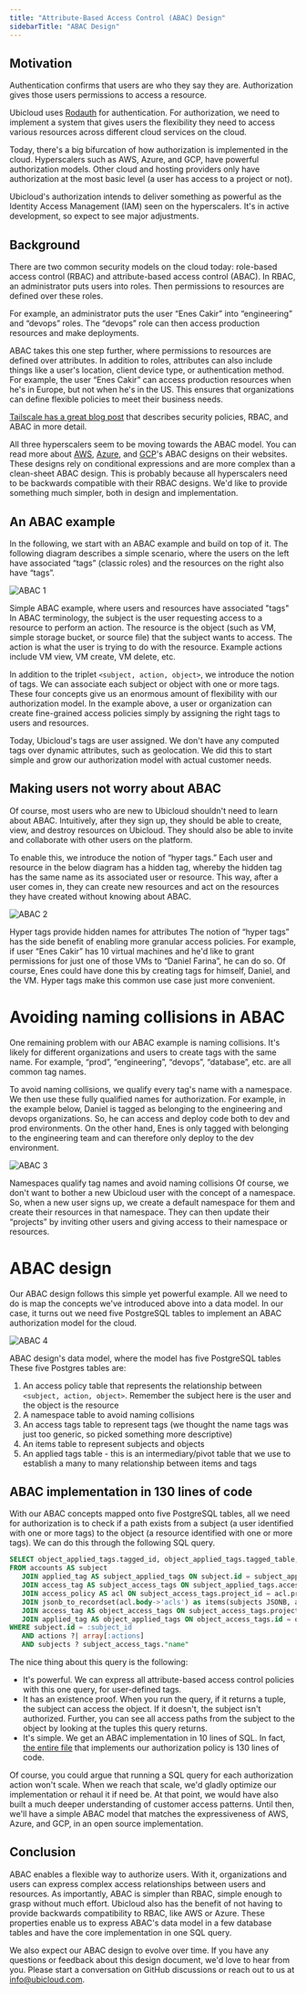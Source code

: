 ```yaml
---
title: "Attribute-Based Access Control (ABAC) Design"
sidebarTitle: "ABAC Design"
---
```


## Motivation

Authentication confirms that users are who they say they are. Authorization gives those users permissions to access a resource.

Ubicloud uses [Rodauth](https://github.com/jeremyevans/rodauth) for authentication. For authorization, we need to implement a system that gives users the flexibility they need to access various resources across different cloud services on the cloud.

Today, there's a big bifurcation of how authorization is implemented in the cloud. Hyperscalers such as AWS, Azure, and GCP, have powerful authorization models. Other cloud and hosting providers only have authorization at the most basic level (a user has access to a project or not).

Ubicloud's authorization intends to deliver something as powerful as the Identity Access Management (IAM) seen on the hyperscalers. It's in active development, so expect to see major adjustments.

## Background

There are two common security models on the cloud today: role-based access control (RBAC) and attribute-based access control (ABAC). In RBAC, an administrator puts users into roles. Then permissions to resources are defined over these roles.

For example, an administrator puts the user “Enes Cakir” into “engineering” and “devops” roles. The “devops” role can then access production resources and make deployments.

ABAC takes this one step further, where permissions to resources are defined over attributes. In addition to roles, attributes can also include things like a user's location, client device type, or authentication method. For example, the user “Enes Cakir” can access production resources when he's in Europe, but not when he's in the US. This ensures that organizations can define flexible policies to meet their business needs.

[Tailscale has a great blog post](https://tailscale.com/blog/rbac-like-it-was-meant-to-be/) that describes security policies, RBAC, and ABAC in more detail.

All three hyperscalers seem to be moving towards the ABAC model. You can read more about [AWS](https://docs.aws.amazon.com/IAM/latest/UserGuide/introduction_attribute-based-access-control.html), [Azure](https://learn.microsoft.com/en-us/azure/role-based-access-control/conditions-overview), and [GCP](https://cloud.google.com/iam/docs/conditions-overview)'s ABAC designs on their websites. These designs rely on conditional expressions and are more complex than a clean-sheet ABAC design. This is probably because all hyperscalers need to be backwards compatible with their RBAC designs. We'd like to provide something much simpler, both in design and implementation.

## An ABAC example

In the following, we start with an ABAC example and build on top of it. The following diagram describes a simple scenario, where the users on the left have associated “tags” (classic roles) and the resources on the right also have “tags”.

![ABAC 1](/architecture/attribute-based-access-control-abac-1.png)

Simple ABAC example, where users and resources have associated "tags"
In ABAC terminology, the subject is the user requesting access to a resource to perform an action. The resource is the object (such as VM, simple storage bucket, or source file) that the subject wants to access. The action is what the user is trying to do with the resource. Example actions include VM view, VM create, VM delete, etc.

In addition to the triplet `<subject, action, object>`, we introduce the notion of tags. We can associate each subject or object with one or more tags. These four concepts give us an enormous amount of flexibility with our authorization model. In the example above, a user or organization can create fine-grained access policies simply by assigning the right tags to users and resources.

Today, Ubicloud's tags are user assigned. We don't have any computed tags over dynamic attributes, such as geolocation. We did this to start simple and grow our authorization model with actual customer needs.

## Making users not worry about ABAC

Of course, most users who are new to Ubicloud shouldn't need to learn about ABAC. Intuitively, after they sign up, they should be able to create, view, and destroy resources on Ubicloud. They should also be able to invite and collaborate with other users on the platform.

To enable this, we introduce the notion of “hyper tags.” Each user and resource in the below diagram has a hidden tag, whereby the hidden tag has the same name as its associated user or resource. This way, after a user comes in, they can create new resources and act on the resources they have created without knowing about ABAC.

![ABAC 2](/architecture/attribute-based-access-control-abac-2.png)

Hyper tags provide hidden names for attributes
The notion of “hyper tags” has the side benefit of enabling more granular access policies. For example, if user “Enes Cakir” has 10 virtual machines and he'd like to grant permissions for just one of those VMs to “Daniel Farina”, he can do so. Of course, Enes could have done this by creating tags for himself, Daniel, and the VM. Hyper tags make this common use case just more convenient.

# Avoiding naming collisions in ABAC

One remaining problem with our ABAC example is naming collisions. It's likely for different organizations and users to create tags with the same name. For example, “prod”, “engineering”, “devops”, “database”, etc. are all common tag names.

To avoid naming collisions, we qualify every tag's name with a namespace. We then use these fully qualified names for authorization. For example, in the example below, Daniel is tagged as belonging to the engineering and devops organizations. So, he can access and deploy code both to dev and prod environments. On the other hand, Enes is only tagged with belonging to the engineering team and can therefore only deploy to the dev environment.

![ABAC 3](/architecture/attribute-based-access-control-abac-3.png)

Namespaces qualify tag names and avoid naming collisions
Of course, we don't want to bother a new Ubicloud user with the concept of a namespace. So, when a new user signs up, we create a default namespace for them and create their resources in that namespace. They can then update their “projects” by inviting other users and giving access to their namespace or resources.

# ABAC design

Our ABAC design follows this simple yet powerful example. All we need to do is map the concepts we've introduced above into a data model. In our case, it turns out we need five PostgreSQL tables to implement an ABAC authorization model for the cloud.

![ABAC 4](/architecture/attribute-based-access-control-abac-4.png)

ABAC design's data model, where the model has five PostgreSQL tables
These five Postgres tables are:

1. An access policy table that represents the relationship between `<subject, action, object>`. Remember the subject here is the user and the object is the resource
2. A namespace table to avoid naming collisions
3. An access tags table to represent tags (we thought the name tags was just too generic, so picked something more descriptive)
4. An items table to represent subjects and objects
5. An applied tags table - this is an intermediary/pivot table that we use to establish a many to many relationship between items and tags

## ABAC implementation in 130 lines of code

With our ABAC concepts mapped onto five PostgreSQL tables, all we need for authorization is to check if a path exists from a subject (a user identified with one or more tags) to the object (a resource identified with one or more tags). We can do this through the following SQL query.

```sql
SELECT object_applied_tags.tagged_id, object_applied_tags.tagged_table, subjects, actions, objects
FROM accounts AS subject
   JOIN applied_tag AS subject_applied_tags ON subject.id = subject_applied_tags.tagged_id
   JOIN access_tag AS subject_access_tags ON subject_applied_tags.access_tag_id = subject_access_tags.id
   JOIN access_policy AS acl ON subject_access_tags.project_id = acl.project_id
   JOIN jsonb_to_recordset(acl.body->'acls') as items(subjects JSONB, actions JSONB, objects JSONB) ON TRUE
   JOIN access_tag AS object_access_tags ON subject_access_tags.project_id = object_access_tags.project_id
   JOIN applied_tag AS object_applied_tags ON object_access_tags.id = object_applied_tags.access_tag_id AND objects ? object_access_tags."name"
WHERE subject.id = :subject_id
   AND actions ?| array[:actions]
   AND subjects ? subject_access_tags."name"
```

The nice thing about this query is the following:

- It's powerful. We can express all attribute-based access control policies with this one query, for user-defined tags.
- It has an existence proof. When you run the query, if it returns a tuple, the subject can access the object. If it doesn't, the subject isn't authorized. Further, you can see all access paths from the subject to the object by looking at the tuples this query returns.
- It's simple. We get an ABAC implementation in 10 lines of SQL. In fact, [the entire file](https://github.com/ubicloud/ubicloud/blob/main/lib/authorization.rb) that implements our authorization policy is 130 lines of code.

Of course, you could argue that running a SQL query for each authorization action won't scale. When we reach that scale, we'd gladly optimize our implementation or rehaul it if need be. At that point, we would have also built a much deeper understanding of customer access patterns. Until then, we'll have a simple ABAC model that matches the expressiveness of AWS, Azure, and GCP, in an open source implementation.

## Conclusion

ABAC enables a flexible way to authorize users. With it, organizations and users can express complex access relationships between users and resources. As importantly, ABAC is simpler than RBAC, simple enough to grasp without much effort. Ubicloud also has the benefit of not having to provide backwards compatibility to RBAC, like AWS or Azure. These properties enable us to express ABAC's data model in a few database tables and have the core implementation in one SQL query.

We also expect our ABAC design to evolve over time. If you have any questions or feedback about this design document, we'd love to hear from you. Please start a conversation on GitHub discussions or reach out to us at [info@ubicloud.com](mailto:info@ubicloud.com).
